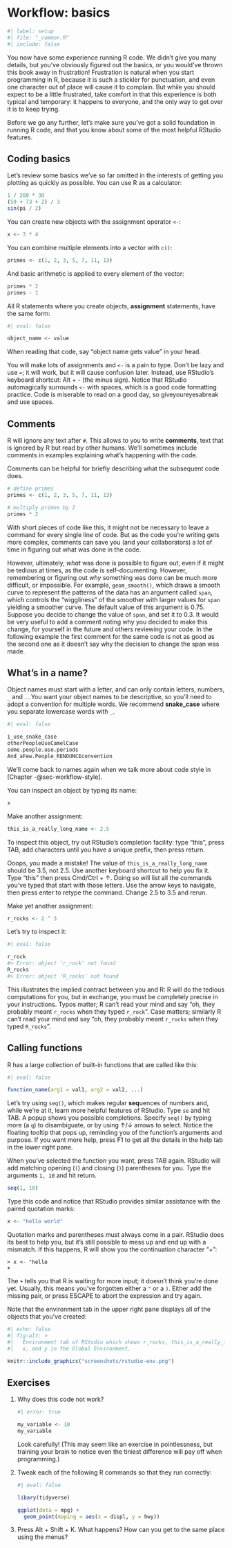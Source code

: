 # Workflow: basics {#sec-workflow-basics}

```r
#| label: setup
#| file: "_common.R"
#| include: false
```

You now have some experience running R code.
We didn't give you many details, but you've obviously figured out the basics, or you would've thrown this book away in frustration!
Frustration is natural when you start programming in R, because it is such a stickler for punctuation, and even one character out of place will cause it to complain.
But while you should expect to be a little frustrated, take comfort in that this experience is both typical and temporary: it happens to everyone, and the only way to get over it is to keep trying.

Before we go any further, let's make sure you've got a solid foundation in running R code, and that you know about some of the most helpful RStudio features.

## Coding basics

Let's review some basics we've so far omitted in the interests of getting you plotting as quickly as possible.
You can use R as a calculator:

```r
1 / 200 * 30
(59 + 73 + 2) / 3
sin(pi / 2)
```

You can create new objects with the assignment operator `<-`:

```r
x <- 3 * 4
```

You can **c**ombine multiple elements into a vector with `c()`:

```r
primes <- c(1, 2, 3, 5, 7, 11, 13)
```

And basic arithmetic is applied to every element of the vector:

```r
primes * 2
primes - 1
```

All R statements where you create objects, **assignment** statements, have the same form:

```r
#| eval: false

object_name <- value
```

When reading that code, say "object name gets value" in your head.

You will make lots of assignments and `<-` is a pain to type.
Don't be lazy and use `=`; it will work, but it will cause confusion later.
Instead, use RStudio's keyboard shortcut: Alt + - (the minus sign).
Notice that RStudio automagically surrounds `<-` with spaces, which is a good code formatting practice.
Code is miserable to read on a good day, so giveyoureyesabreak and use spaces.

## Comments

R will ignore any text after `#`.
This allows to you to write **comments**, text that is ignored by R but read by other humans.
We'll sometimes include comments in examples explaining what's happening with the code.

Comments can be helpful for briefly describing what the subsequent code does.

```r
# define primes
primes <- c(1, 2, 3, 5, 7, 11, 13)

# multiply primes by 2
primes * 2
```

With short pieces of code like this, it might not be necessary to leave a command for every single line of code.
But as the code you're writing gets more complex, comments can save you (and your collaborators) a lot of time in figuring out what was done in the code.

However, ultimately, *what* was done is possible to figure out, even if it might be tedious at times, as the code is self-documenting.
However, remembering or figuring out *why* something was done can be much more difficult, or impossible.
For example, `geom_smooth()`, which draws a smooth curve to represent the patterns of the data has an argument called `span`, which controls the "wiggliness" of the smoother with larger values for `span` yielding a smoother curve.
The default value of this argument is 0.75.
Suppose you decide to change the value of `span`, and set it to 0.3.
It would be very useful to add a comment noting why you decided to make this change, for yourself in the future and others reviewing your code.
In the following example the first comment for the same code is not as good as the second one as it doesn't say why the decision to change the span was made.

## What's in a name? {#sec-whats-in-a-name}

Object names must start with a letter, and can only contain letters, numbers, `_` and `.`.
You want your object names to be descriptive, so you'll need to adopt a convention for multiple words.
We recommend **snake_case** where you separate lowercase words with `_`.

```r
#| eval: false

i_use_snake_case
otherPeopleUseCamelCase
some.people.use.periods
And_aFew.People_RENOUNCEconvention
```

We'll come back to names again when we talk more about code style in [Chapter -@sec-workflow-style].

You can inspect an object by typing its name:

```r
x
```

Make another assignment:

```r
this_is_a_really_long_name <- 2.5
```

To inspect this object, try out RStudio's completion facility: type "this", press TAB, add characters until you have a unique prefix, then press return.

Ooops, you made a mistake!
The value of `this_is_a_really_long_name` should be 3.5, not 2.5.
Use another keyboard shortcut to help you fix it.
Type "this" then press Cmd/Ctrl + ↑.
Doing so will list all the commands you've typed that start with those letters.
Use the arrow keys to navigate, then press enter to retype the command.
Change 2.5 to 3.5 and rerun.

Make yet another assignment:

```r
r_rocks <- 2 ^ 3
```

Let's try to inspect it:

```r
#| eval: false

r_rock
#> Error: object 'r_rock' not found
R_rocks
#> Error: object 'R_rocks' not found
```

This illustrates the implied contract between you and R: R will do the tedious computations for you, but in exchange, you must be completely precise in your instructions.
Typos matter; R can't read your mind and say "oh, they probably meant `r_rocks` when they typed `r_rock`".
Case matters; similarly R can't read your mind and say "oh, they probably meant `r_rocks` when they typed `R_rocks`".

## Calling functions

R has a large collection of built-in functions that are called like this:

```r
#| eval: false

function_name(arg1 = val1, arg2 = val2, ...)
```

Let's try using `seq()`, which makes regular **seq**uences of numbers and, while we're at it, learn more helpful features of RStudio.
Type `se` and hit TAB.
A popup shows you possible completions.
Specify `seq()` by typing more (a `q`) to disambiguate, or by using ↑/↓ arrows to select.
Notice the floating tooltip that pops up, reminding you of the function's arguments and purpose.
If you want more help, press F1 to get all the details in the help tab in the lower right pane.

When you've selected the function you want, press TAB again.
RStudio will add matching opening (`(`) and closing (`)`) parentheses for you.
Type the arguments `1, 10` and hit return.

```r
seq(1, 10)
```

Type this code and notice that RStudio provides similar assistance with the paired quotation marks:

```r
x <- "hello world"
```

Quotation marks and parentheses must always come in a pair.
RStudio does its best to help you, but it's still possible to mess up and end up with a mismatch.
If this happens, R will show you the continuation character "+":

    > x <- "hello
    +

The `+` tells you that R is waiting for more input; it doesn't think you're done yet.
Usually, this means you've forgotten either a `"` or a `)`. Either add the missing pair, or press ESCAPE to abort the expression and try again.

Note that the environment tab in the upper right pane displays all of the objects that you've created:

```r
#| echo: false
#| fig-alt: >
#|   Environment tab of RStudio which shows r_rocks, this_is_a_really_long_name, 
#|   x, and y in the Global Environment.

knitr::include_graphics("screenshots/rstudio-env.png")
```

## Exercises

1.  Why does this code not work?

    ```r
    #| error: true

    my_variable <- 10
    my_varıable
    ```

    Look carefully!
    (This may seem like an exercise in pointlessness, but training your brain to notice even the tiniest difference will pay off when programming.)

2.  Tweak each of the following R commands so that they run correctly:

    ```r
    #| eval: false

    libary(tidyverse)

    ggplot(dota = mpg) + 
      geom_point(maping = aes(x = displ, y = hwy))
    ```

3.  Press Alt + Shift + K.
    What happens?
    How can you get to the same place using the menus?

